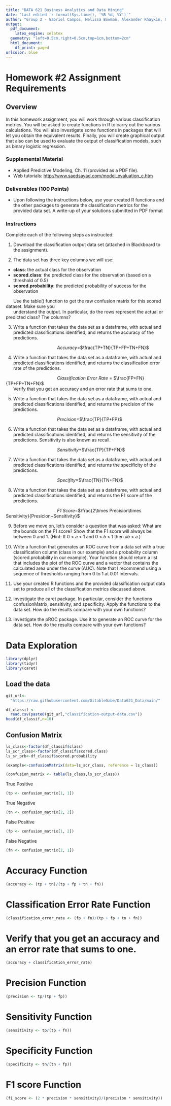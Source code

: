 ```yaml
---
title: "DATA 621 Business Analytics and Data Mining"
date: "Last edited `r format(Sys.time(), '%B %d, %Y')`"
author: "Group 2 - Gabriel Campos, Melissa Bowman, Alexander Khaykin, & Jennifer Abinette"
output:
  pdf_document:
    latex_engine: xelatex
  geometry: "left=0.5cm,right=0.5cm,top=1cm,bottom=2cm"
  html_document:
    df_print: paged
urlcolor: blue
---
```


# Homework #2 Assignment Requirements

## **Overview**
In this homework assignment, you will work through various classification metrics. You will be asked to create
functions in R to carry out the various calculations. You will also investigate some functions in packages that will let
you obtain the equivalent results. Finally, you will create graphical output that also can be used to evaluate the
output of classification models, such as binary logistic regression.

### **Supplemental Material**

* Applied Predictive Modeling, Ch. 11 (provided as a PDF file).
* Web tutorials: [http://www.saedsayad.com/model_evaluation_c.htm](http://www.saedsayad.com/model_evaluation_c.htm)

### **Deliverables (100 Points)**

* Upon following the instructions below, use your created R functions and the other packages to generate
the classification metrics for the provided data set. A write-up of your solutions submitted in PDF format

### **Instructions**

Complete each of the following steps as instructed:

1. Download the classification output data set (attached in Blackboard to the assignment).

2. The data set has three key columns we will use:
  * **class**: the actual class for the observation
  * **scored.class**: the predicted class for the observation (based on a threshold of 0.5)
  * **scored.probability**: the predicted probability of success for the observation
  
|       Use the table() function to get the raw confusion matrix for this scored dataset. Make sure you
|       understand the output. In particular, do the rows represent the actual or predicted class? The columns?

\newpage

3. Write a function that takes the data set as a dataframe, with actual and predicted classifications identified,
and returns the accuracy of the predictions.

|                                          *Accuracy*=$\frac{TP+TN}{TP+FP+TN+FN}$

4. Write a function that takes the data set as a dataframe, with actual and predicted classifications identified,
and returns the classification error rate of the predictions.

|                                          *Classification Error Rate* = $\frac{FP+FN}{TP+FP+TN+FN}$

|       Verify that you get an accuracy and an error rate that sums to one.

5. Write a function that takes the data set as a dataframe, with actual and predicted classifications identified,
and returns the precision of the predictions.

|                                          *Precision*=$\frac{TP}{TP+FP}$

6. Write a function that takes the data set as a dataframe, with actual and predicted classifications identified,
and returns the sensitivity of the predictions. Sensitivity is also known as recall.

|                                          *Sensitivity*+$\frac{TP}{TP+FN}$

7. Write a function that takes the data set as a dataframe, with actual and predicted classifications identified,
and returns the specificity of the predictions.

|                                          *Specifity*=$\frac{TN}{TN+FN}$

8. Write a function that takes the data set as a dataframe, with actual and predicted classifications identified,
and returns the F1 score of the predictions.

|                                          *F1 Score*=$\frac{2\times Precision\times Sensitivity}{Presicion+Sensitivity}$

9. Before we move on, let’s consider a question that was asked: What are the bounds on the F1 score? Show
that the F1 score will always be between 0 and 1. (Hint: If 0 < 𝑎 < 1 and 0 < 𝑏 < 1 then 𝑎𝑏 < 𝑎.)

10. Write a function that generates an ROC curve from a data set with a true classification column (class in our
example) and a probability column (scored.probability in our example). Your function should return a list
that includes the plot of the ROC curve and a vector that contains the calculated area under the curve
(AUC). Note that I recommend using a sequence of thresholds ranging from 0 to 1 at 0.01 intervals.

11. Use your created R functions and the provided classification output data set to produce all of the
classification metrics discussed above.

12. Investigate the caret package. In particular, consider the functions confusionMatrix, sensitivity, and
specificity. Apply the functions to the data set. How do the results compare with your own functions?

13. Investigate the pROC package. Use it to generate an ROC curve for the data set. How do the results
compare with your own functions?

\newpage

# Data Exploration


```r
library(dplyr)
library(tidyr)
library(caret)
```



## **Load the data**
```r
git_url<-
  "https://raw.githubusercontent.com/GitableGabe/Data621_Data/main/"

df_classif <- 
  read.csv(paste0(git_url,"classification-output-data.csv"))
head(df_classif,n=10)

```

## **Confusion Matrix**

```r
ls_class<-factor(df_classif$class)
ls_scr_class<-factor(df_classif$scored.class)
ls_sr_prb<-df_classif$scored.probability
```

```r
(example<-confusionMatrix(data=ls_scr_class, reference = ls_class))
```

```r
(confusion_matrix <- table(ls_class,ls_scr_class))
```
True Positive
```r
(tp <- confusion_matrix[1, 1])
```
True Negative
```r
(tn <- confusion_matrix[2, 2])
```

False Positive
```r
(fp <- confusion_matrix[1, 2])
```
False Negative
```r
(fn <- confusion_matrix[2, 1])
```
# Accuracy Function
```r
(accuracy <- (tp + tn)/(tp + fp + tn + fn))
```
# Classification Error Rate Function

```r
(classification_error_rate <- (fp + fn)/(tp + fp + tn + fn))
```

# Verify that you get an accuracy and an error rate that sums to one.
```r
(accuracy + classification_error_rate)
```
# Precision Function
```r
(precision <- tp/(tp + fp))
```
# Sensitivity Function
```r
(sensitivity <- tp/(tp + fn))
```

# Specificity Function
```r
(specificity <- tn/(tn + fp))
```
# F1 score Function
```r
(f1_score <- (2 * precision * sensitivity)/(precision * sensitivity))
```